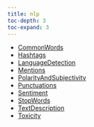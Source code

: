 ```yaml
---
title: nlp
toc-depth: 3
toc-expand: 3
---
```






- [CommonWords](nlp/CommonWords.qmd)
- [Hashtags](nlp/Hashtags.qmd)
- [LanguageDetection](nlp/LanguageDetection.qmd)
- [Mentions](nlp/Mentions.qmd)
- [PolarityAndSubjectivity](nlp/PolarityAndSubjectivity.qmd)
- [Punctuations](nlp/Punctuations.qmd)
- [Sentiment](nlp/Sentiment.qmd)
- [StopWords](nlp/StopWords.qmd)
- [TextDescription](nlp/TextDescription.qmd)
- [Toxicity](nlp/Toxicity.qmd)

